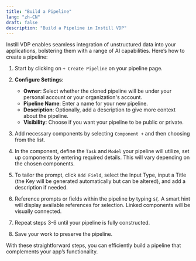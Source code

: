 ```yaml
---
title: "Build a Pipeline"
lang: "zh-CN"
draft: false
description: "Build a Pipeline in Instill VDP"
---
```


Instill VDP enables seamless integration of unstructured data into your applications, bolstering them with a range of AI capabilities. Here’s how to create a pipeline:

1. Start by clicking on `+ Create Pipeline` on your pipeline page.
2. **Configure Settings**:

   - **Owner**: Select whether the cloned pipeline will be under your personal account or your organization's account.
   - **Pipeline Name**: Enter a name for your new pipeline.
   - **Description**: Optionally, add a description to give more context about the pipeline.
   - **Visibility**: Choose if you want your pipeline to be public or private.

3. Add necessary components by selecting `Component +` and then choosing from the list.
4. In the component, define the `Task` and `Model` your pipeline will utilize, set up components by entering required details. This will vary depending on the chosen components.
5. To tailor the prompt, click `Add Field`, select the Input Type, input a Title (the Key will be generated automatically but can be altered), and add a description if needed.
6. Reference prompts or fields within the pipeline by typing `${`. A smart hint will display available references for selection. Linked components will be visually connected.
7. Repeat steps 3-6 until your pipeline is fully constructed.
8. Save your work to preserve the pipeline.

With these straightforward steps, you can efficiently build a pipeline that complements your app’s functionality.

<ZoomableImg
  src="/docs-assets/vdp/build-a-pipeline.gif"
  alt="Build a pipeline"
/>
